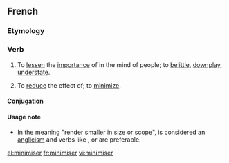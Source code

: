 ==French==

===Etymology===
{{suffix|minimum|iser|lang=fr}}

===Verb===
{{fr-verb}}

# To [[lessen]] the [[importance]] of in the mind of people; to [[belittle]], [[downplay]], [[understate]].
# {{proscribed|lang=fr}} To [[reduce]] the effect of; to [[minimize]].

====Conjugation====
{{fr-conj-er|minimis|avoir}}

====Usage note====
*In the meaning "render smaller in size or scope", {{term||minimiser}} is considered an [[anglicism]] and verbs like {{term|réduire}}, {{term|limiter}} or {{term|atténuer}} are preferable.

[[el:minimiser]]
[[fr:minimiser]]
[[vi:minimiser]]